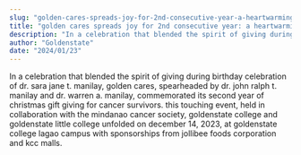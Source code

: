 ```yaml
---
slug: "golden-cares-spreads-joy-for-2nd-consecutive-year-a-heartwarming-christmas-gift-giving-event-for-cancer-survivors"
title: "golden cares spreads joy for 2nd consecutive year: a heartwarming christmas gift giving event for cancer survivors"
description: "In a celebration that blended the spirit of giving during birthday celebration of dr. sara..."
author: "Goldenstate"
date: "2024/01/23"
---
```


In a celebration that blended the spirit of giving during birthday celebration of dr. sara jane t. manilay, golden cares, spearheaded by dr. john ralph t. manilay and dr. warren a. manilay, commemorated its second year of christmas gift giving for cancer survivors. this touching event, held in collaboration with the mindanao cancer society, goldenstate college and goldenstate little college unfolded on december 14, 2023, at goldenstate college lagao campus with sponsorships from jollibee foods corporation and kcc malls.